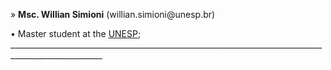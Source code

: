 » **Msc. Willian Simioni** (willian.simioni@unesp.br)

• Master student at the [UNESP](http://lattes.cnpq.br/2828561198871251);
_____________________________________________________________________________________________________

